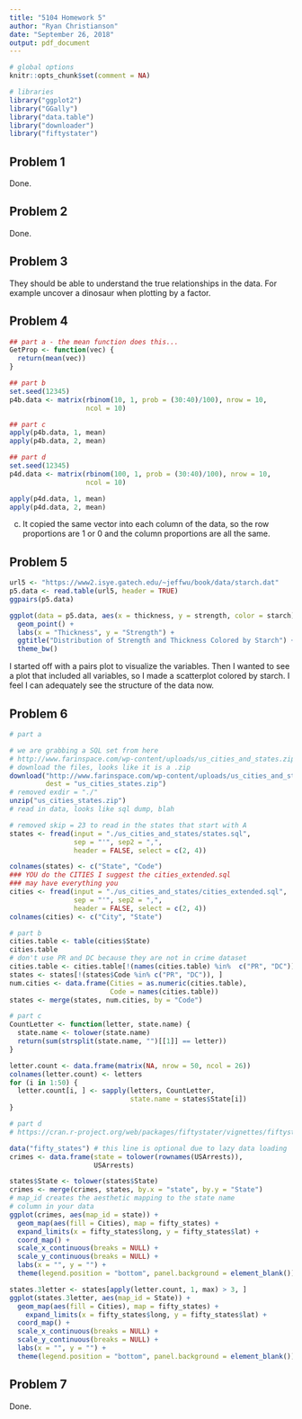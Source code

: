 ```yaml
---
title: "5104 Homework 5"
author: "Ryan Christianson"
date: "September 26, 2018"
output: pdf_document
---
```


```r
# global options
knitr::opts_chunk$set(comment = NA)

# libraries
library("ggplot2")
library("GGally")
library("data.table")
library("downloader")
library("fiftystater")
```

## Problem 1

Done.

## Problem 2

Done.

## Problem 3

They should be able to understand the true relationships in the data. For example uncover a dinosaur when plotting by a factor.

## Problem 4

```r
## part a - the mean function does this...
GetProp <- function(vec) {
  return(mean(vec))
}

## part b
set.seed(12345)
p4b.data <- matrix(rbinom(10, 1, prob = (30:40)/100), nrow = 10,
                   ncol = 10)

## part c
apply(p4b.data, 1, mean)
apply(p4b.data, 2, mean)

## part d
set.seed(12345)
p4d.data <- matrix(rbinom(100, 1, prob = (30:40)/100), nrow = 10,
                   ncol = 10)

apply(p4d.data, 1, mean)
apply(p4d.data, 2, mean)
```

c. It copied the same vector into each column of the data, so the row proportions are 1 or 0 and the column proportions are all the same.

## Problem 5

```r
url5 <- "https://www2.isye.gatech.edu/~jeffwu/book/data/starch.dat"
p5.data <- read.table(url5, header = TRUE)
ggpairs(p5.data)

ggplot(data = p5.data, aes(x = thickness, y = strength, color = starch)) +
  geom_point() +
  labs(x = "Thickness", y = "Strength") +
  ggtitle("Distribution of Strength and Thickness Colored by Starch") +
  theme_bw()
```

I started off with a pairs plot to visualize the variables. Then I wanted to see a plot that included all variables, so I made a scatterplot colored by starch. I feel I can adequately see the structure of the data now.

## Problem 6

```r
# part a

# we are grabbing a SQL set from here
# http://www.farinspace.com/wp-content/uploads/us_cities_and_states.zip
# download the files, looks like it is a .zip
download("http://www.farinspace.com/wp-content/uploads/us_cities_and_states.zip",
         dest = "us_cities_states.zip")
# removed exdir = "./"
unzip("us_cities_states.zip")
# read in data, looks like sql dump, blah

# removed skip = 23 to read in the states that start with A
states <- fread(input = "./us_cities_and_states/states.sql",
                sep = "'", sep2 = ",",
                header = FALSE, select = c(2, 4))

colnames(states) <- c("State", "Code")
### YOU do the CITIES I suggest the cities_extended.sql
### may have everything you 
cities <- fread(input = "./us_cities_and_states/cities_extended.sql",
                sep = "'", sep2 = ",",
                header = FALSE, select = c(2, 4))
colnames(cities) <- c("City", "State")

# part b
cities.table <- table(cities$State)
cities.table
# don't use PR and DC because they are not in crime dataset
cities.table <- cities.table[!(names(cities.table) %in%  c("PR", "DC"))]
states <- states[!(states$Code %in% c("PR", "DC")), ]
num.cities <- data.frame(Cities = as.numeric(cities.table),
                         Code = names(cities.table))
states <- merge(states, num.cities, by = "Code")

# part c
CountLetter <- function(letter, state.name) {
  state.name <- tolower(state.name)
  return(sum(strsplit(state.name, "")[[1]] == letter))
}

letter.count <- data.frame(matrix(NA, nrow = 50, ncol = 26))
colnames(letter.count) <- letters
for (i in 1:50) {
  letter.count[i, ] <- sapply(letters, CountLetter,
                              state.name = states$State[i])
}

# part d
# https://cran.r-project.org/web/packages/fiftystater/vignettes/fiftystater.html

data("fifty_states") # this line is optional due to lazy data loading
crimes <- data.frame(state = tolower(rownames(USArrests)),
                     USArrests)

states$State <- tolower(states$State)
crimes <- merge(crimes, states, by.x = "state", by.y = "State")
# map_id creates the aesthetic mapping to the state name
# column in your data
ggplot(crimes, aes(map_id = state)) +
  geom_map(aes(fill = Cities), map = fifty_states) +
  expand_limits(x = fifty_states$long, y = fifty_states$lat) +
  coord_map() +
  scale_x_continuous(breaks = NULL) +
  scale_y_continuous(breaks = NULL) +
  labs(x = "", y = "") +
  theme(legend.position = "bottom", panel.background = element_blank())

states.3letter <- states[apply(letter.count, 1, max) > 3, ]
ggplot(states.3letter, aes(map_id = State)) +
  geom_map(aes(fill = Cities), map = fifty_states) +
    expand_limits(x = fifty_states$long, y = fifty_states$lat) +
  coord_map() +
  scale_x_continuous(breaks = NULL) +
  scale_y_continuous(breaks = NULL) +
  labs(x = "", y = "") +
  theme(legend.position = "bottom", panel.background = element_blank())
```

## Problem 7

Done.